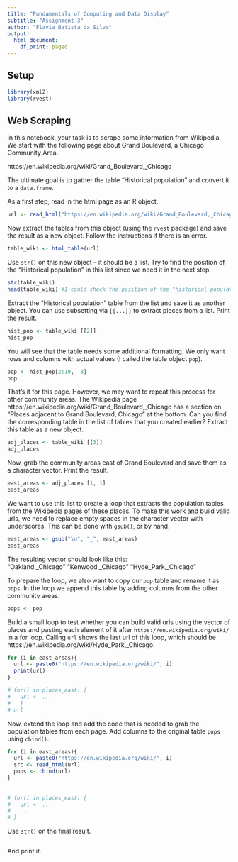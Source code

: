 ```yaml
---
title: "Fundamentals of Computing and Data Display"
subtitle: "Assignment 3"
author: "Flavia Batista da Silva"
output:
  html_document:
    df_print: paged
---
```


## Setup

```r
library(xml2)
library(rvest)
```

## Web Scraping

In this notebook, your task is to scrape some information from Wikipedia. We start with the following page about Grand Boulevard, a Chicago Community Area.

https://en.wikipedia.org/wiki/Grand_Boulevard,_Chicago

The ultimate goal is to gather the table "Historical population" and convert it to a `data.frame`.

As a first step, read in the html page as an R object.

```r

url <- read_html("https://en.wikipedia.org/wiki/Grand_Boulevard,_Chicago")

```

Now extract the tables from this object (using the `rvest` package) and save the result as a new object. Follow the instructions if there is an error.

```r

table_wiki <- html_table(url)

```

Use `str()` on this new object -- it should be a list. Try to find the position of the "Historical population" in this list since we need it in the next step.

```r
str(table_wiki)
head(table_wiki) #I could check the position of the "historical population". 
```

Extract the "Historical population" table from the list and save it as another object. You can use subsetting via `[[...]]` to extract pieces from a list. Print the result.

```r
hist_pop <- table_wiki [[2]]
hist_pop
```

You will see that the table needs some additional formatting. We only want rows and columns with actual values (I called the table object `pop`).

```r
pop <- hist_pop[2:10, -3]
pop
```

That's it for this page. However, we may want to repeat this process for other community areas. The Wikipedia page https://en.wikipedia.org/wiki/Grand_Boulevard,_Chicago has a section on "Places adjacent to Grand Boulevard, Chicago" at the bottom. Can you find the corresponding table in the list of tables that you created earlier? Extract this table as a new object.
    
```r
adj_places <- table_wiki [[3]]
adj_places
```

Now, grab the community areas east of Grand Boulevard and save them as a character vector. Print the result.

```r
east_areas <- adj_places [1, 1]
east_areas
```

We want to use this list to create a loop that extracts the population tables from the Wikipedia pages of these places. To make this work and build valid urls, we need to replace empty spaces in the character vector with underscores. This can be done with `gsub()`, or by hand.

```r
east_areas <- gsub("\n", "_", east_areas) 
east_areas
```

The resulting vector should look like this:  
"Oakland,_Chicago" "Kenwood,_Chicago" "Hyde_Park,_Chicago"

To prepare the loop, we also want to copy our `pop` table and rename it as `pops`. In the loop we append this table by adding columns from the other community areas.

```r
pops <- pop
```

Build a small loop to test whether you can build valid urls using the vector of places and pasting each element of it after `https://en.wikipedia.org/wiki/` in a for loop. Calling `url` shows the last url of this loop, which should be https://en.wikipedia.org/wiki/Hyde_Park,_Chicago.

```r

for (i in east_areas){
  url <- paste0("https://en.wikipedia.org/wiki/", i)
  print(url)
}

# for(i in places_east) {
#   url <- ...
#   }
# url
```

Now, extend the loop and add the code that is needed to grab the population tables from each page. Add columns to the original table `pops` using `cbind()`.

```r

for (i in east_areas){
  url <- paste0("https://en.wikipedia.org/wiki/", i)
  src <- read_html(url)
  pops <- cbind(url)
}
          
           
# for(i in places_east) {
#   url <- ...
#   ...
# }
```

Use `str()` on the final result.

```r

```

And print it.

```r

```
